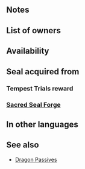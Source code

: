 {{Passive
|type=B
|name=Dragon's Wrath
|exclusive=0
|canUseWeapon={{WeaponList|Dragonstone}}
|canUseMove={{MoveList|All}}
|properties=random_owner
|1name=Dragon's Wrath 1
|alt1name=Dragons Wrath 1
|1tagid=SID_竜の魔鱗1
|1cost=60
|1effect=If foe initiates combat, reduces damage from foe's first attack by 10% during combat, and also, if unit's Atk > foe's Res, unit's first attack deals damage = 10% of unit's Atk minus foe's Res during combat.
|1required=-
|1promotionRarity=4
|1promotionTier=1
|2name=Dragon's Wrath 2
|alt2name=Dragons Wrath 2
|2tagid=SID_竜の魔鱗2
|2cost=120
|2effect=If foe initiates combat, reduces damage from foe's first attack by 15% during combat, and also, if unit's Atk > foe's Res, unit's first attack deals damage = 15% of unit's Atk minus foe's Res during combat.
|2promotionRarity=5
|2promotionTier=1
|3name=Dragon's Wrath 3
|alt3name=Dragons Wrath 3
|3tagid=SID_竜の魔鱗3
|3cost=240
|3effect=If foe initiates combat, reduces damage from foe's first attack by 20% during combat, and also, if unit's Atk > foe's Res, unit's first attack deals damage = 20% of unit's Atk minus foe's Res during combat.
|3next=-
|4name=Dragon's Wrath 4
|alt4name=Dragons Wrath 4
|4tagid=SID_竜の魔鱗4
|4cost=300
|4effect=Reduces damage from foe's first attack during combat by 25%. If unit's Atk > foe's Res, unit's first attack deals damage = 25% of unit's Atk minus foe's Res during combat.
}}
==Notes==
{{IfFoeInitiates}}
{{AtkDamageBoost}}
{{DamagePercentageReduction}}
==List of owners==
{{Skill Hero List}}
{{NoInheritHeroes}}

==Availability==
{{PassiveFocusList}}
{{PassiveDistributionList}}
{{PassiveCombatManualList}}
==Seal acquired from==
===Tempest Trials reward===
{{Tempest Trials seal reward}}
===[[Sacred Seal Forge]]===
{{SealCosts
|seals=Dragon's Wrath 1;Dragon's Wrath 2;Dragon's Wrath 3
|badgeColor=Verdant
|costs1=20;100;40
|costs2=60;200;50
|costs3=400;1000;100
}}
==In other languages==
{{OtherLanguages
|english=Dragon's Wrath
|japanese=竜の魔鱗
|german=Drachenfuror
|spanishEU=Furia dragón
|spanishLA=Furia dragón
|french=Rage de dragon
|italian=Furia del drago
|chineseTW=龍之魔鱗
|portuguese=Ira do dragão
}}
==See also==
{{See also skills|cond=Description LIKE '%If foe initiates combat, reduces damage from foe_s first attack by%' OR Description LIKE '%if unit_s Atk%foe_s%deals damage%'}}
* [[Dragon Passives]]
{{Passives Navbox|B}}
{{Seals Navbox}}